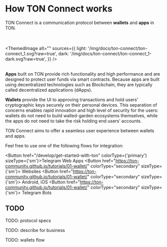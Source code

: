 
# How TON Connect works

TON Connect is a communication protocol between **wallets** and **apps** in TON.


<br></br>
<ThemedImage
    alt=""
    sources={{
        light: '/img/docs/ton-connect/ton-connect_1.svg?raw=true',
        dark: '/img/docs/ton-connect/ton-connect_1-dark.svg?raw=true',
    }}
/>
<br></br>

**Apps** built on TON provide rich functionality and high performance and are designed to protect user funds via smart contracts. Because apps are built using decentralized technologies such as Blockchain, they are typically called decentralized applications (dApps).

**Wallets** provide the UI to approving transactions and hold users’ cryptographic keys securely on their personal devices.
This separation of concerns enables rapid innovation and high level of security for the users: wallets do not need to build walled-garden ecosystems themselves, while the apps do not need to take the risk holding end users’ accounts.

TON Connect aims to offer a seamless user experience between wallets and apps.

Feel free to use one of the following flows for integration:

<Button href="/develop/get-started-with-ton" colorType={'primary'} sizeType={'sm'}>Telegram Web Apps</Button>
<Button href="https://ton-community.github.io/tutorials/01-wallet/"
        colorType="secondary" sizeType={'sm'}>
  Websites
</Button>
<Button href="https://ton-community.github.io/tutorials/01-wallet/"
        colorType="secondary" sizeType={'sm'}>
  Android, iOS
</Button>
<Button href="https://ton-community.github.io/tutorials/01-wallet/"
        colorType="secondary" sizeType={'sm'}>
  Telegram Bots
</Button>

## TODO

TODO: protocol specs

TODO: describe for business

TODO: wallets flow
